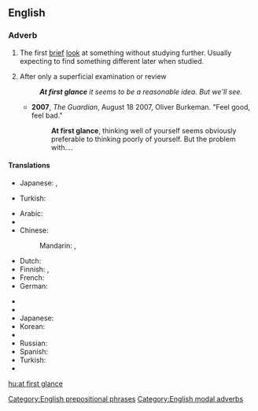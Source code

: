 {{also|at a glance|glance}}
==English==

===Adverb===
{{en-adv|pos=[[at]] [[first]] [[glance]]|-}}

# {{rfd-sense}} The first [[brief]] [[look]] at something without studying further. Usually expecting to find something different later when studied.
# {{context|modal}} After only a superficial examination or review
#: '''''At first glance''' it seems to be a reasonable idea. But we'll see.''
#* '''2007''', ''The Guardian'', August 18 2007,  Oliver Burkeman. "Feel good, feel bad."
#*: '''At first glance''', thinking well of yourself seems obviously preferable to thinking poorly of yourself. But the problem with....

====Translations====
{{trans-top|the first brief look}}
* Japanese: {{t|ja|一目|alt=一目で|tr=ひとめで, hitome-de}},  {{t|ja|一見|alt=一見し|tr=いっけんして, ikken-shite}}
{{trans-mid}}
* Turkish: {{t|tr|ilk bakışta}}
{{trans-bottom}}

{{trans-top|after only a superficial examination or review}}
* Arabic: {{t|ar|للوهلة الأولى|tr=li-l-wahla al-'uulaa}}
* {{trreq|Armenian}}
* Chinese:
*: Mandarin: {{t-|cmn|乍看|tr=zhàkàn|sc=Hani}},  {{t|cmn|看一眼|tr=kàn yīyǎn|sc=Hani}}
* Dutch: {{t-|nl|op het eerste gezicht}}
* Finnish: {{t-|fi|ensisilmäyksellä}}, {{t-|fi|ensinäkemältä}}
* French: {{t|fr|à première vue}}
* German: {{t|de|auf den ersten Blick}}
{{trans-mid}}
* {{trreq|Hindi}}
* {{trreq|Italian}}
* Japanese: {{t|ja|一目見ただけで|tr=hitome mita dake-de}}
* Korean: {{t|ko|일견하여|tr=ilgyeonhayeo}}
* {{trreq|Portuguese}}
* Russian: {{t|ru|на первый взгляд|tr=na pérvyj vzgljad}}
* Spanish: {{t|es|a primera vista}}
* Turkish: {{t|tr|ilk bakışta}}
* {{trreq|Vietnamese}}
{{trans-bottom}}

[[Category:English prepositional phrases]]
[[Category:English modal adverbs]]

[[hu:at first glance]]